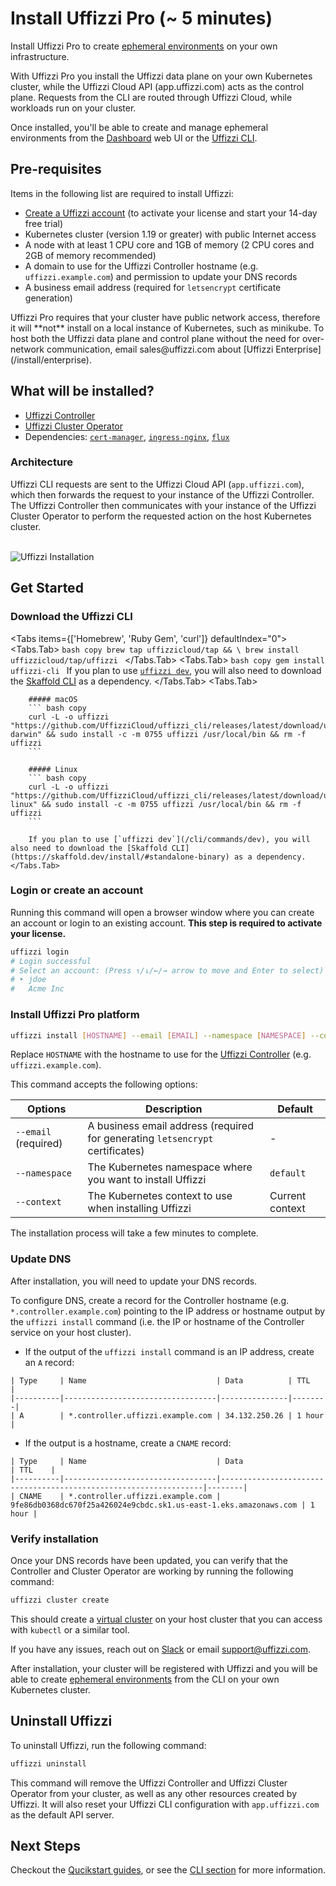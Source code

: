 
# Install Uffizzi Pro (~ 5 minutes)

Install Uffizzi Pro to create [ephemeral environments](/core-concepts/ephemeral-environments) on your own infrastructure.  

With Uffizzi Pro you install the Uffizzi data plane on your own Kubernetes cluster, while the Uffizzi Cloud API (app.uffizzi.com) acts as the control plane. Requests from the CLI are routed through Uffizzi Cloud, while workloads run on your cluster. 

Once installed, you'll be able to create and manage ephemeral environments from the [Dashboard](/usage/dashboard) web UI or the [Uffizzi CLI](/cli).

## Pre-requisites

Items in the following list are required to install Uffizzi:

- [Create a Uffizzi account](https://app.uffizzi.com/sign_up) (to activate your license and start your 14-day free trial)  
- Kubernetes cluster (version 1.19 or greater) with public Internet access
- A node with at least 1 CPU core and 1GB of memory (2 CPU cores and 2GB of memory recommended)  
- A domain to use for the Uffizzi Controller hostname (e.g. `uffizzi.example.com`) and permission to update your DNS records  
- A business email address (required for `letsencrypt` certificate generation)

<Callout type="info">
    Uffizzi Pro requires that your cluster have public network access, therefore it will **not** install on a local 
    instance of Kubernetes, such as minikube. To host both the Uffizzi data plane and control plane without the need for over-network communication, email sales@uffizzi.com about [Uffizzi Enterprise](/install/enterprise).
</Callout>

## What will be installed? 

- [Uffizzi Controller](/architecture/overview#uffizzi-controller)  
- [Uffizzi Cluster Operator](/architecture/overview#uffizzi-cluster-operator)  
- Dependencies: [`cert-manager`](https://cert-manager.io), [`ingress-nginx`](https://github.com/kubernetes/ingress-nginx), [`flux`](https://fluxcd.io)  

### Architecture

Uffizzi CLI requests are sent to the Uffizzi Cloud API (`app.uffizzi.com`), which then forwards the request to your instance of the Uffizzi Controller. The Uffizzi Controller then communicates with your instance of the Uffizzi Cluster Operator to perform the requested action on the host Kubernetes cluster.

<br />
<Image
    src="/images/uffizzi-install-architecture.png"
    width={800}
    height={540}
    alt="Uffizzi Installation"
    className="border rounded-lg overflow-hidden mt-6"
/>
<br />

## Get Started

<Steps>

### Download the Uffizzi CLI

<Tabs items={['Homebrew', 'Ruby Gem', 'curl']} defaultIndex="0">
    <Tabs.Tab>
        ```bash copy
		brew tap uffizzicloud/tap && \
		brew install uffizzicloud/tap/uffizzi
		```
    </Tabs.Tab>
    <Tabs.Tab>
        ```bash copy
		gem install uffizzi-cli
		```
    If you plan to use [`uffizzi dev`](/cli/commands/dev), you will also need to download the [Skaffold CLI](https://skaffold.dev/install/#standalone-binary) as a dependency.
    </Tabs.Tab>
    <Tabs.Tab>

        ##### macOS
        ``` bash copy
        curl -L -o uffizzi "https://github.com/UffizziCloud/uffizzi_cli/releases/latest/download/uffizzi-darwin" && sudo install -c -m 0755 uffizzi /usr/local/bin && rm -f uffizzi
        ```

        ##### Linux
        ``` bash copy
        curl -L -o uffizzi "https://github.com/UffizziCloud/uffizzi_cli/releases/latest/download/uffizzi-linux" && sudo install -c -m 0755 uffizzi /usr/local/bin && rm -f uffizzi
        ```

        If you plan to use [`uffizzi dev`](/cli/commands/dev), you will also need to download the [Skaffold CLI](https://skaffold.dev/install/#standalone-binary) as a dependency.
    </Tabs.Tab>
</Tabs>

### Login or create an account

Running this command will open a browser window where you can create an account or login to an existing account. **This step is required to activate your license.**  

```bash
uffizzi login
# Login successful
# Select an account: (Press ↑/↓/←/→ arrow to move and Enter to select)
# ‣ jdoe
#   Acme Inc
```

### Install Uffizzi Pro platform

```bash copy
uffizzi install [HOSTNAME] --email [EMAIL] --namespace [NAMESPACE] --context [CONTEXT]
```

Replace `HOSTNAME` with the hostname to use for the [Uffizzi Controller](/architecture/overview#uffizzi-controller) (e.g. `uffizzi.example.com`).  

This command accepts the following options:  

| Options   | Description                                                                 | Default              |
|------------|-----------------------------------------------------------------------------|----------------------|
| `--email` (required)    | A business email address (required for generating `letsencrypt` certificates) | -                  |
| `--namespace`| The Kubernetes namespace where you want to install Uffizzi                  | `default`            |
| `--context`  | The Kubernetes context to use when installing Uffizzi                    | Current context      |

The installation process will take a few minutes to complete. 

### Update DNS

After installation, you will need to update your DNS records.  

To configure DNS, create a record for the Controller hostname (e.g. `*.controller.example.com`) pointing to the IP address or hostname output by the `uffizzi install` command (i.e. the IP or hostname of the Controller service on your host cluster). 

- If the output of the `uffizzi install` command is an IP address, create an `A` record:  

```
| Type     | Name                             | Data          | TTL    | 
|----------|----------------------------------|---------------|--------|
| A        | *.controller.uffizzi.example.com | 34.132.250.26 | 1 hour |
```

- If the output is a hostname, create a `CNAME` record:    

```
| Type     | Name                             | Data                                                             | TTL    | 
|----------|----------------------------------|------------------------------------------------------------------|--------|
| CNAME    | *.controller.uffizzi.example.com | 9fe86db0368dc670f25a426024e9cbdc.sk1.us-east-1.eks.amazonaws.com | 1 hour |
```

### Verify installation

Once your DNS records have been updated, you can verify that the Controller and Cluster Operator are working by running the following command:

```bash copy
uffizzi cluster create
```

This should create a [virtual cluster](/core-concepts/ephemeral-environments/virtual-clusters) on your host cluster that you can access with `kubectl` or a similar tool.

If you have any issues, reach out on [Slack](https://join.slack.com/t/uffizzi/shared_invite/zt-24toel26u-4JB2pLqdUnrt2qJcWoLcDA) or email [support@uffizzi.com](mailto:support@uffizzi.com).

</Steps>

After installation, your cluster will be registered with Uffizzi and you will be able to create [ephemeral environments](/core-concepts/ephemeral-environments) from the CLI on your own Kubernetes cluster.

## Uninstall Uffizzi

To uninstall Uffizzi, run the following command:

```bash copy
uffizzi uninstall
```

This command will remove the Uffizzi Controller and Uffizzi Cluster Operator from your cluster, as well as any other resources created by Uffizzi. It will also reset your Uffizzi CLI configuration with `app.uffizzi.com` as the default API server.

## Next Steps

Checkout the [Qucikstart guides](/quickstart), or see the [CLI section](/cli) for more information.

